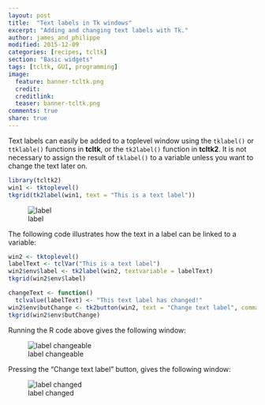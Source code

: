 ```yaml
---
layout: post
title:  "Text labels in Tk windows"
excerpt: "Adding and changing text labels with Tk."
author: james_and_philippe
modified: 2015-12-09
categories: [recipes, tcltk]
section: "Basic widgets"
tags: [tcltk, GUI, programming]
image:
  feature: banner-tcltk.png
  credit: 
  creditlink: 
  teaser: banner-tcltk.png
comments: true
share: true
---
```


Text labels can easily be added to a toplevel window using the `tklabel()` or `ttklable()` functions in **tcltk**, or the `tk2label()` function in **tcltk2**. It is not necessary to assign the result of `tklabel()` to a variable unless you want to change the text later on.

```r
library(tcltk2)
win1 <- tktoplevel()
tkgrid(tk2label(win1, text = "This is a text label"))
```

![label]({{ site.images }}/recipes-tcltk/label.png)

The following code illustrates how the text in a label can be linked to a variable:

```r
win2 <- tktoplevel()
labelText <- tclVar("This is a text label")
win2$env$label <- tk2label(win2, textvariable = labelText)
tkgrid(win2$env$label)

changeText <- function()
  tclvalue(labelText) <- "This text label has changed!"
win2$env$butChange <- tk2button(win2, text = "Change text label", command = changeText)
tkgrid(win2$env$butChange)
```

Running the R code above gives the following window:

![label changeable]({{ site.images }}/recipes-tcltk/label2.png)

Pressing the "Change text label" button, gives the following window:

![label changed]({{ site.images }}/recipes-tcltk/label3.png)
